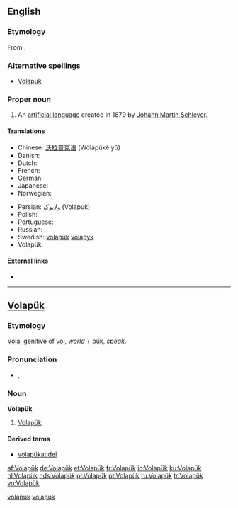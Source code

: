 {{interwiktionary|code=vo}}
==English==
{{wikipedia}}

===Etymology===
From {{etyl|vo}} {{term|Volapük#Volapük|Volapük}}.

===Alternative spellings===
* [[Volapuk]]

===Proper noun===
{{en-proper noun}}

# An [[artificial language]] created in 1879 by [[w:Johann Martin Schleyer|Johann Martin Schleyer]].

====Translations====
{{trans-top|language}}
* Chinese: [[沃拉普克语]] (Wòlāpǔkè yǔ)
* Danish: {{t-|da|volapyk}}
* Dutch: {{t+|nl|Volapük}}
* French: {{t+|fr|volapük}}
* German: {{t+|de|Volapük|n}}
* Japanese: {{t+|ja|ヴォラピュク|tr=vorapyuku|sc=Jpan}}
* Norwegian: {{t-|no|volapyk}}
{{trans-mid}}
* Persian: [[ولاپوک]] (Volapuk)
* Polish: {{t-|pl|wolapik|m}}
* Portuguese: {{t+|pt|volapuque}}
* Russian: {{t+|ru|волапюк|tr=volapjúk|sc=Cyrl}}, {{t+|ru|воляпюк|tr=voljapjúk|sc=Cyrl}}
* Swedish: [[volapük]] [[volapyk]]
* Volapük: {{t-|vo|Volapük|xs=Volapük}}

{{trans-bottom}}

====External links====
* {{ISO 639|1code=vo|3code=vol|link=Linguist List}}

[[Category:English words spelled with diacritics|volapuk]]

----

==[[Volapük]]==

===Etymology===
[[vola|Vola]], genitive of [[vol#Volapük|vol]], ''world'' + [[pük]], ''speak''.

===Pronunciation===
* {{IPA|/volaˈpyk/|lang=vo}}, {{SAMPA|/vola"pyk/}}

===Noun===
'''Volapük'''

# [[#English|Volapük]]

====Derived terms====
* [[volapükatidel]]

[[Category:Volapük nouns|volapuk]]

[[af:Volapük]]
[[de:Volapük]]
[[et:Volapük]]
[[fr:Volapük]]
[[io:Volapük]]
[[ku:Volapük]]
[[nl:Volapük]]
[[nds:Volapük]]
[[pl:Volapük]]
[[pt:Volapük]]
[[ru:Volapük]]
[[tr:Volapük]]
[[vo:Volapük]]